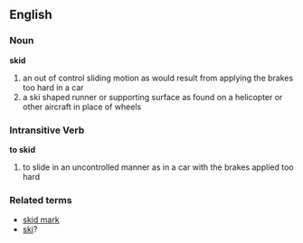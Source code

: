 ==English==
===Noun===
'''skid'''
#an out of control sliding motion as would result from applying the brakes too hard in a car
#a ski shaped runner or supporting surface as found on a helicopter or other aircraft in place of wheels

===Intransitive Verb===
'''to skid'''
#to slide in an uncontrolled manner as in a car with the brakes applied too hard

===Related terms===
*[[skid mark]]
*[[ski]]?